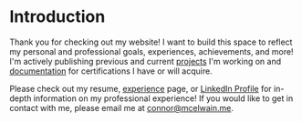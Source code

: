 
# Introduction
Thank you for checking out my website! I want to build this space to reflect my personal and professional goals, experiences, achievements, and more! I'm actively publishing previous and current [projects](/projects) I'm working on and [documentation](/posts) for certifications I have or will acquire.

Please check out my <Link href="/Resume.pdf">resume</Link>, [experience](/about) page, or [LinkedIn Profile](https://www.linkedin.com/in/connor-mcelwain/) for in-depth information on my professional experience! If you would like to get in contact with me, please email me at [connor@mcelwain.me](mailto:connor@mcelwain.me).